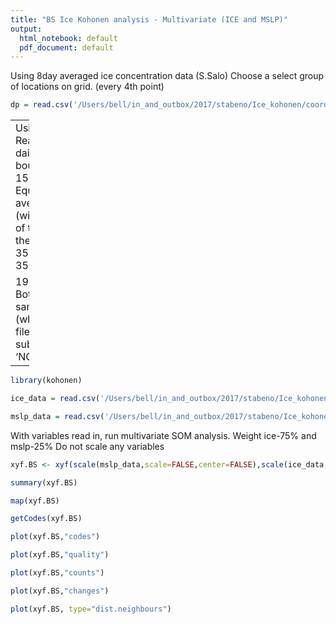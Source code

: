```yaml
---
title: "BS Ice Kohonen analysis - Multivariate (ICE and MSLP)"
output:
  html_notebook: default
  pdf_document: default
---
```


Using 8day averaged ice concentration data (S.Salo)
Choose a select group of locations on grid. (every 4th point)

```r
dp = read.csv('/Users/bell/in_and_outbox/2017/stabeno/Ice_kohonen/coords_subset_4pt_noland.asc2',header=TRUE,sep='')

```
---
Using NCEP Reanalysis II mean-daily mslp on a grid bounded by 180W-155W, 52N-72.5N
Equivalent 8day averages are made (with the exception of the last chunk of the year.  Salo has 359-001, this is 359-365)

1979 DJ - 2017 DJ
Both files are on same time grid (which is the list of files from the DJ subset)
'NCEP_mslp_grid.txt'

---
```r
library(kohonen)

ice_data = read.csv('/Users/bell/in_and_outbox/2017/stabeno/Ice_kohonen/1979-2016_4pt_noland_DF.asc')

mslp_data = read.csv('/Users/bell/in_and_outbox/2017/stabeno/Ice_kohonen/1979-2017_NCEPmslp.csv')
```
With variables read in, run multivariate SOM analysis.  Weight ice-75% and mslp-25%
Do not scale any variables
```r
xyf.BS <- xyf(scale(mslp_data,scale=FALSE,center=FALSE),scale(ice_data,scale=FALSE,center=FALSE),grid=somgrid(3,3,"hexagonal"),user.weights=c(0.25,0.75),maxNA.fraction=1,rlen=100)

summary(xyf.BS)

map(xyf.BS)
```

```r
getCodes(xyf.BS)
```
```r
plot(xyf.BS,"codes")

plot(xyf.BS,"quality")

plot(xyf.BS,"counts")

plot(xyf.BS,"changes")

plot(xyf.BS, type="dist.neighbours")
```